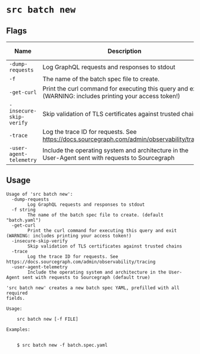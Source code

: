 # `src batch new`


## Flags

| Name | Description | Default Value |
|------|-------------|---------------|
| `-dump-requests` | Log GraphQL requests and responses to stdout | `false` |
| `-f` | The name of the batch spec file to create. | `batch.yaml` |
| `-get-curl` | Print the curl command for executing this query and exit (WARNING: includes printing your access token!) | `false` |
| `-insecure-skip-verify` | Skip validation of TLS certificates against trusted chains | `false` |
| `-trace` | Log the trace ID for requests. See https://docs.sourcegraph.com/admin/observability/tracing | `false` |
| `-user-agent-telemetry` | Include the operating system and architecture in the User-Agent sent with requests to Sourcegraph | `true` |


## Usage

```
Usage of 'src batch new':
  -dump-requests
    	Log GraphQL requests and responses to stdout
  -f string
    	The name of the batch spec file to create. (default "batch.yaml")
  -get-curl
    	Print the curl command for executing this query and exit (WARNING: includes printing your access token!)
  -insecure-skip-verify
    	Skip validation of TLS certificates against trusted chains
  -trace
    	Log the trace ID for requests. See https://docs.sourcegraph.com/admin/observability/tracing
  -user-agent-telemetry
    	Include the operating system and architecture in the User-Agent sent with requests to Sourcegraph (default true)

'src batch new' creates a new batch spec YAML, prefilled with all required
fields.

Usage:

    src batch new [-f FILE]

Examples:


    $ src batch new -f batch.spec.yaml



```
	